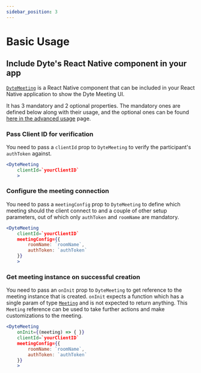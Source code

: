 ```yaml
---
sidebar_position: 3
---
```


# Basic Usage

## Include Dyte's React Native component in your app

[`DyteMeeting`](./reference/dyte-meeting) is a React Native component that can be included in your React Native application to show the Dyte Meeting UI.

It has 3 mandatory and 2 optional properties. The mandatory ones are defined below along with their usage, and the optional ones can be found [here in the advanced usage](./advanced-usage#turn-on-the-setup--preview-screen) page.

### Pass Client ID for verification

You need to pass a `clientId` prop to `DyteMeeting` to verify the participant's `authToken` against.

```jsx {2}
<DyteMeeting
    clientId=`yourClientID`
    >
```

### Configure the meeting connection

You need to pass a `meetingConfig` prop to `DyteMeeting` to define which meeting should the client connect to and a couple of other setup parameters, out of which only `authToken` and `roomName` are mandatory.

```jsx {3-6}
<DyteMeeting
    clientId=`yourClientID`
    meetingConfig={{
        roomName: `roomName`,
        authToken: `authToken`
    }}
    >
```

### Get meeting instance on successful creation

You need to pass an `onInit` prop to `DyteMeeting` to get reference to the meeting instance that is created. `onInit` expects a function which has a single param of type [`Meeting`](./reference/meeting) and is not expected to return anything. This `Meeting` reference can be used to take further actions and make customizations to the meeting.

```jsx {2}
<DyteMeeting
    onInit={(meeting) => { }}
    clientId=`yourClientID`
    meetingConfig={{
        roomName: `roomName`,
        authToken: `authToken`
    }}
    >
```
